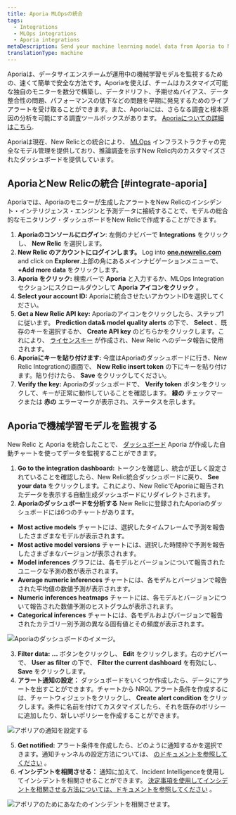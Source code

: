 ```yaml
---
title: Aporia MLOpsの統合
tags:
  - Integrations
  - MLOps integrations
  - Aporia integrations
metaDescription: Send your machine learning model data from Aporia to New Relic to understand your model's performance.
translationType: machine
---
```


Aporiaは、データサイエンスチームが運用中の機械学習モデルを監視するための、速くて簡単で安全な方法です。Aporiaを使えば、チームはカスタマイズ可能な独自のモニターを数分で構築し、データドリフト、予期せぬバイアス、データ整合性の問題、パフォーマンスの低下などの問題を早期に発見するためのライブアラートを受け取ることができます。また、Aporiaには、さらなる調査と根本原因の分析を可能にする調査ツールボックスがあります。 [Aporiaについての詳細はこちら](https://www.aporia.com).

Aporiaは現在、New Relicとの統合により、 [MLOps](/docs/alerts-applied-intelligence/mlops/get-started/intro-mlops/) インフラストラクチャの完全なモデル管理を提供しており、推論調査を示すNew Relic内のカスタマイズされたダッシュボードを提供しています。

## AporiaとNew Relicの統合 [#integrate-aporia]

Aporiaでは、Aporiaのモニターが生成したアラートをNew Relicのインシデント・インテリジェンス・エンジンと予測データに接続することで、モデルの総合的なモニタリング・ダッシュボードをNew Relicで作成することができます。

1. **Aporiaのコンソールにログイン**: 左側のナビバーで **Integrations** をクリックし、 **New Relic** を選択します。
2. **New Relic のアカウントにログインします。** Log into **[one.newrelic.com](https://one.newrelic.com)** and click on **Explorer**.上部の角にあるメインナビゲーションメニューで、 **+Add more data** をクリックします。
3. **Aporia をクリック:** 検索バーで **Aporia** と入力するか、MLOps Integration セクションにスクロールダウンして **Aporia アイコンをクリック** 。
4. **Select your account ID:** Aporiaに統合させたいアカウントIDを選択してください。
5. **Get a New Relic API key:** Aporiaのアイコンをクリックしたら、ステップ1に従います。 **Prediction data& model quality alerts** の下で、 **Select** 、既存のキーを選択するか、 **Create API key** のどちらかをクリックします。これにより、 [ライセンスキー](/docs/apis/intro-apis/new-relic-api-keys/#ingest-license-key) が作成され、New Relic へのデータ報告に使用されます。
6. **Aporiaにキーを貼り付けます:** 今度はAporiaのダッシュボードに行き、New Relic Integrationの画面で、 **New Relic insert token** の下にキーを貼り付けます。貼り付けたら、 **Save** をクリックしてください。
7. **Verify the key:** Aporiaのダッシュボードで、 **Verify token** ボタンをクリックして、キーが正常に動作していることを確認します。 **緑の** チェックマークまたは **赤の** エラーマークが表示され、ステータスを示します。

## Aporiaで機械学習モデルを監視する

New Relic と Aporia を統合したことで、 [ダッシュボード](/docs/query-your-data/explore-query-data/dashboards/introduction-dashboards/) Aporia が作成した自動チャートを使ってデータを監視することができます。

1. **Go to the integration dashboard:** トークンを確認し、統合が正しく設定されていることを確認したら、New Relic統合ダッシュボードに戻り、 **See your data** をクリックします。これにより、New RelicでAporiaに報告されたデータを表示する自動生成ダッシュボードにリダイレクトされます。
2. **Aporiaのダッシュボードを分析する** New Relicに登録されたAporiaのダッシュボードには6つのチャートがあります。

* **Most active models** チャートには、選択したタイムフレームで予測を報告したさまざまなモデルが表示されます。
* **Most active model versions** チャートには、選択した時間枠で予測を報告したさまざまなバージョンが表示されます。
* **Model inferences** グラフには、各モデルとバージョンについて報告されたユニークな予測の数が表示されます。
* **Average numeric inferences** チャートには、各モデルとバージョンで報告された平均値の数値予測が表示されます。
* **Numeric inferences heatmaps** チャートには、各モデルとバージョンについて報告された数値予測のヒストグラムが表示されます。
* **Categorical inferences** チャートには、各モデルおよびバージョンで報告されたカテゴリー別予測の異なる固有値とその頻度が表示されます。

![Aporiaのダッシュボードのイメージ。](./images/aporia1.png "アポリアのダッシュボードのイメージ")

3. **Filter data:** **...** ボタンをクリックし、 **Edit** をクリックします。右のナビバーで、 **User as filter** の下で、 **Filter the current dashboard** を有効にし、 **Save** をクリックします。
4. **アラート通知の設定：** ダッシュボードをいくつか作成したら、データにアラートを出すことができます。チャートから NRQL アラート条件を作成するには、チャートウィジェットをクリックし、 **Create alert condition** をクリックします。条件に名前を付けてカスタマイズしたら、それを既存のポリシーに追加したり、新しいポリシーを作成することができます。

![アポリアの通知を設定する](./images/aporia2.png "アポリアの通知を設定する")

5. **Get notified:** アラート条件を作成したら、どのように通知するかを選択できます。通知チャンネルの設定方法については、 [のドキュメントを参照してください](/docs/alerts-applied-intelligence/new-relic-alerts/alert-notifications/notification-channels-control-where-send-alerts) 。
6. **インシデントを相関させる：** 通知に加えて、Incident Intelligenceを使用してインシデントを相関させることができます。 [決定事項を使用してインシデントを相関させる方法については、ドキュメントを参照してください](/docs/alerts-applied-intelligence/applied-intelligence/incident-intelligence/change-applied-intelligence-correlation-logic-decisions) 。

![アポリアのためにあなたのインシデントを相関させます。](./images/aporia3.png "アポリアのためにあなたのインシデントを相関させる")